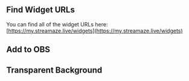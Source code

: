 ## Find Widget URLs

You can find all of the widget URLs here: [https://my.streamaze.live/widgets](https://my.streamaze.live/widgets)

## Add to OBS

## Transparent Background